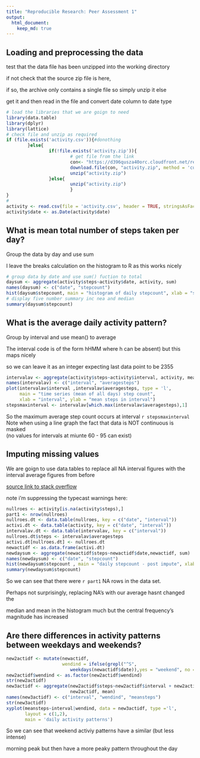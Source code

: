 ```yaml
---
title: "Reproducible Research: Peer Assessment 1"
output: 
  html_document:
    keep_md: true
---
```



## Loading and preprocessing the data
test that the data file has been unzipped into the working directory  

if not check that the source zip file is here,  

if so, the archive only contains a single file so simply unzip it else   

get it and then read in the file and convert date column to date type

```r
# load the libraries that we are goign to need
library(data.table)
library(dplyr)
library(lattice)
# check file and unzip as required
if (file.exists('activity.csv')){#donothing
        }else{
                if(!file.exists('activity.zip')){
                        # get file from the link
                        con<- "https://d396qusza40orc.cloudfront.net/repdata%2Fdata%2Factivity.zip"
                        download.file(con, "activity.zip", method = 'curl')        
                        unzip("activity.zip")
                }else{
                        unzip("activity.zip")
                        }
}
# 
activity <- read.csv(file = 'activity.csv', header = TRUE, stringsAsFactors = FALSE)
activity$date <- as.Date(activity$date)
```

## What is mean total number of steps taken per day?
Group the data by day and use sum  

I leave the breaks calculation on the histogram to R as this works nicely
```r
# group data by date and use sum() fuction to total
daysum <- aggregate(activity$steps~activity$date, activity, sum)
names(daysum) <- c("date", "stepcount")
hist(daysum$stepcount, main = "histogram of daily stepcount", xlab = "stepcount")
# display five number summary inc nea and median
summary(daysum$stepcount)
```

## What is the average daily activity pattern?
Group by interval and use mean() to average  

The interval code is of the form hHMM where h can be absent) but this maps nicely  

so we can leave it as an integer expecting last data point to be 2355
```r
intervalav <- aggregate(activity$steps~activity$interval, activity, mean)
names(intervalav) <- c("interval", "averagesteps")
plot(intervalav$interval ,intervalav$averagesteps, type = 'l',
     main = "time series (mean of all days) step count",
     xlab = "interval", ylab = "mean steps in interval")
stepsmaxinterval <- intervalav[which.max(intervalav$averagesteps),1]
```
So the maximum average step count occurs at interval `r stepsmaxinterval`  
Note when using a line graph the fact that data is NOT continuous is masked  
(no values for intervals at miunte 60 - 95 can exist)

## Imputing missing values
We are goign to use data.tables to replace all NA interval figures with the interval average figures from before  

[source link to stack overflow](http://stackoverflow.com/questions/7971513/using-one-data-frame-to-update-another)  

note i'm suppressing the typecast warnings here:
```r
nullroes <- activity[is.na(activity$steps),]
part1 <- nrow(nullroes)
nullroes.dt <- data.table(nullroes, key = c("date", "interval"))
activi.dt <- data.table(activity, key = c("date", "interval"))
intervalav.dt <- data.table(intervalav, key = c("interval"))
nullroes.dt$steps <- intervalav$averagesteps
activi.dt[nullroes.dt] <- nullroes.dt
newactidf <- as.data.frame(activi.dt)
newdaysum <- aggregate(newactidf$steps~newactidf$date,newactidf, sum)
names(newdaysum) <- c("date", "stepcount")
hist(newdaysum$stepcount , main = "daily stepcount - post impute", xlab = "stepcount")
summary(newdaysum$stepcount)
```
So we can see that there were `r part1` NA rows in the data set.  

Perhaps not surprisingly, replacing NA's with our average hasnt changed the  

median and mean in the histogram much but the central frequency's magnitude has increased


## Are there differences in activity patterns between weekdays and weekends?
```r
new2actidf <- mutate(newactidf, 
                     wendind = ifelse(grepl("^S", 
                        weekdays(newactidf$date)),yes = "weekend", no = "weekday"))
new2actidf$wendind <- as.factor(new2actidf$wendind)
str(new2actidf)
new3actidf <- aggregate(new2actidf$steps~new2actidf$interval + new2actidf$wendind,
                        new2actidf, mean)
names(new3actidf) <- c("interval", "wendind", "meansteps")
str(new3actidf)
xyplot(meansteps~interval|wendind, data = new3actidf, type ='l', 
       layout = c(1,2),
       main = 'daily activity patterns')
```
  
So we can see that weekend activiy patterns have a similar (but less intense)  

morning peak but then have a more peaky pattern throughout the day
